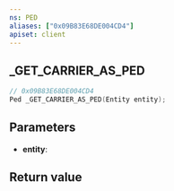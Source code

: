 ```yaml
---
ns: PED
aliases: ["0x09B83E68DE004CD4"]
apiset: client
---
```

## _GET_CARRIER_AS_PED

```c
// 0x09B83E68DE004CD4
Ped _GET_CARRIER_AS_PED(Entity entity);
```


## Parameters
* **entity**:

## Return value